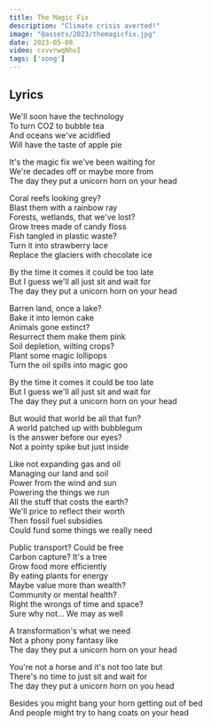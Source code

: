 ```yaml
---
title: The Magic Fix
description: "Climate crisis averted!"
image: "@assets/2023/themagicfix.jpg"
date: 2023-05-08
video: cxvvrwqNhvI
tags: ['song']
---
```


## Lyrics

We'll soon have the technology  
To turn CO2 to bubble tea  
And oceans we've acidified  
Will have the taste of apple pie

It's the magic fix we've been waiting for  
We're decades off or maybe more from  
The day they put a unicorn horn on your head

Coral reefs looking grey?  
Blast them with a rainbow ray  
Forests, wetlands, that we've lost?  
Grow trees made of candy floss  
Fish tangled in plastic waste?  
Turn it into strawberry lace  
Replace the glaciers with chocolate ice

By the time it comes it could be too late  
But I guess we'll all just sit and wait for  
The day they put a unicorn horn on your head

Barren land, once a lake?  
Bake it into lemon cake  
Animals gone extinct?  
Resurrect them make them pink  
Soil depletion, wilting crops?  
Plant some magic lollipops  
Turn the oil spills into magic goo

By the time it comes it could be too late  
But I guess we'll all just sit and wait for  
The day they put a unicorn horn on your head

But would that world be all that fun?  
A world patched up with bubblegum  
Is the answer before our eyes?  
Not a pointy spike but just inside

Like not expanding gas and oil  
Managing our land and soil  
Power from the wind and sun  
Powering the things we run  
All the stuff that costs the earth?  
We'll price to reflect their worth  
Then fossil fuel subsidies  
Could fund some things we really need

Public transport? Could be free  
Carbon capture? It's a tree  
Grow food more efficiently  
By eating plants for energy  
Maybe value more than wealth?  
Community or mental health?  
Right the wrongs of time and space?  
Sure why not... We may as well

A transformation's what we need  
Not a phony pony fantasy like  
The day they put a unicorn horn on your head

You're not a horse and it's not too late but  
There's no time to just sit and wait for  
The day they put a unicorn horn on you head

Besides you might bang your horn getting out of bed  
And people might try to hang coats on your head